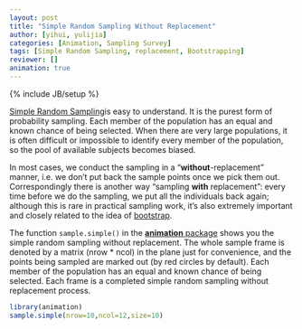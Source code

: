 ```yaml
---
layout: post
title: "Simple Random Sampling Without Replacement"
author: [yihui, yulijia]
categories: [Animation, Sampling Survey]
tags: [Simple Random Sampling, replacement, Bootstrapping]
reviewer: []
animation: true
---
```

{% include JB/setup %}

[Simple Random Sampling](http://en.wikipedia.org/wiki/Simple_random_sample)is easy to understand.
It is the purest form of probability sampling. Each member of the population has an equal and known
chance of being selected. When there are very large populations, it is often difficult or
impossible to identify every member of the population, so the pool of available subjects becomes
biased.

In most cases, we conduct the sampling in a "**without**-replacement" manner, i.e. we don't put
back the sample points once we pick them out. Correspondingly there is another way "sampling
**with** replacement": every time before we do the sampling, we put all the individuals back again;
although this is rare in practical sampling work, it's also extremely important and closely related
to the idea of [bootstrap](2013-05-08-bootstrapping-the-iid-data.Rmd).


The function `sample.simple()` in the [**animation** package](http://yihui.name/animation) shows
you the simple random sampling without replacement. The whole sample frame is denoted by a matrix
(nrow * ncol) in the plane just for convenience, and the points being sampled are marked out (by
red circles by default). Each member of the population has an equal and known chance of being
selected. Each frame is a completed simple random sampling without replacement process.

```r
library(animation)
sample.simple(nrow=10,ncol=12,size=10)
```

